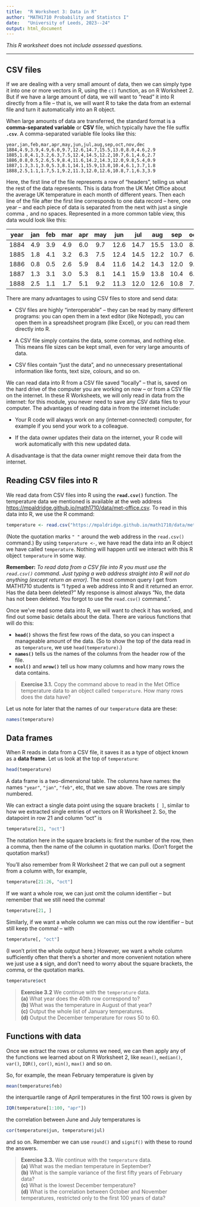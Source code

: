 ```yaml
---
title:  "R Worksheet 3: Data in R"
author: "MATH1710 Probability and Statistcs I"
date:   "University of Leeds, 2023--24"
output: html_document
---
```


*This R worksheet* does not *include assessed questions.* <!--Only the question marked "Assessed Question" are assessed, not the other "Exercises". The deadline for submitting your solutions to these questions is **Monday 24 October at 1400**. If you have difficulty with this worksheet, you can get help at your R troubleshooting drop-in in Week 3.*-->

------------------------------------------------------------------------

## CSV files

If we are dealing with a very small amount of data, then we can simply type it into one or more vectors in R, using the `c()` function, as on R Worksheet 2. But if we have a large amount of data, we will want to "read" it into R directly from a file -- that is, we will want R to take the data from an external file and turn it automatically into an R object.

When large amounts of data are transferred, the standard format is a **comma-separated variable** or **CSV** file, which typically have the file suffix **`.csv`**. A comma-separated variable file looks like this:

```
year,jan,feb,mar,apr,may,jun,jul,aug,sep,oct,nov,dec
1884,4.9,3.9,4.9,6.0,9.7,12.6,14.7,15.5,13.0,8.0,4.6,2.9
1885,1.8,4.1,3.2,6.3,7.5,12.4,14.5,12.2,10.7,6.1,4.6,2.7
1886,0.8,0.5,2.6,5.9,8.4,11.6,14.2,14.3,12.0,9.8,5.4,0.9
1887,1.3,3.1,3.0,5.3,8.1,14.1,15.9,13.8,10.4,6.1,3.7,1.8
1888,2.5,1.1,1.7,5.1,9.2,11.3,12.0,12.6,10.8,7.1,6.3,3.9
```

Here, the first line of the file represents a row of "headers", telling us what the rest of the data represents. This is data from the UK Met Office about the average UK temperature in each month of different years. Then each line of the file after the first line corresponds to one data record -- here, one year -- and each piece of data is separated from the next with just a single comma `,` and no spaces. Represented in a more common table view, this data would look like this:

| year | jan | feb | mar | apr | may | jun | jul | aug | sep | oct | nov | dec |
|:-:|:-:|:-:|:-:|:-:|:-:|:-:|:-:|:-:|:-:|:-:|:-:|:-:|
| 1884 | 4.9 | 3.9 | 4.9 | 6.0 | 9.7 | 12.6 | 14.7 | 15.5 | 13.0 | 8.0 | 4.6 | 2.9 |
| 1885 | 1.8 | 4.1 | 3.2 | 6.3 | 7.5 | 12.4 | 14.5 | 12.2 | 10.7 | 6.1 | 4.6 | 2.7 |
| 1886 | 0.8 | 0.5 | 2.6 | 5.9 | 8.4 | 11.6 | 14.2 | 14.3 | 12.0 | 9.8 | 5.4 | 0.9 |
| 1887 | 1.3 | 3.1 | 3.0 | 5.3 | 8.1 | 14.1 | 15.9 | 13.8 | 10.4 | 6.1 | 3.7 | 1.8 |
| 1888 | 2.5 | 1.1 | 1.7 | 5.1 | 9.2 | 11.3 | 12.0 | 12.6 | 10.8 | 7.1 | 6.3 | 3.9 |

There are many advantages to using CSV files to store and send data:

* CSV files are highly "interoperable" -- they can be read by many different programs: you can open them in a text editor (like Notepad), you can open them in a spreadsheet program (like Excel), or you can read them directly into R.

* A CSV file simply contains the data, some commas, and nothing else. This means file sizes can be kept small, even for very large amounts of data.

* CSV files contain "just the data", and no unnecessary presentational information like fonts, text size, colours, and so on.

We can read data into R from a CSV file saved "locally" -- that is, saved on the hard drive of the computer you are working on now -- or from a CSV file on the internet. In these R Worksheets, we will only read in data from the internet: for this module, you never need to save any CSV data files to your computer. The advantages of reading data in from the internet include:

* Your R code will always work on any (internet-connected) computer, for example if you send your work to a colleague.

* If the data owner updates their data on the internet, your R code will work automatically with this new updated data.

A disadvantage is that the data owner might remove their data from the internet.


## Reading CSV files into R

We read data from CSV files into R using the **`read.csv()`** function. The temperature data we mentioned is available at the web address <https://mpaldridge.github.io/math1710/data/met-office.csv>. To read in this data into R, we use the R command:

```r
temperature <- read.csv("https://mpaldridge.github.io/math1710/data/met-office.csv")
```

(Note the quotation marks `" "` around the web address in the `read.csv()` command.) By using `temperature <- `, we have read the data into an R object we have called `temperature`. Nothing will happen until we interact with this R object `temperature` in some way. 

**Remember:** *To read data from a CSV file into R you must use the `read.csv()` command. Just typing a web address straight into R will not do anything (except return an error).* The most common query I get from MATH1710 students is "I typed a web address into R and it returned an error. Has the data been deleted?" My response is almost always "No, the data has not been deleted. You forgot to use the `read.csv()` command.".

Once we've read some data into R, we will want to check it has worked, and find out some basic details about the data. There are various functions that will do this:

* **`head()`** shows the first few rows of the data, so you can inspect a manageable amount of the data. (So to show the top of the data read in as `temperature`, we use `head(temperature)`.)
* **`names()`** tells us the names of the columns from the header row of the file.
* **`ncol()`** and **`nrow()`** tell us how many columns and how many rows the data contains.

> **Exercise 3.1.** Copy the command above to read in the Met Office temperature data to an object called `temperature`. How many rows does the data have?

Let us note for later that the names of our `temperature` data are these:

```r
names(temperature)
```

## Data frames

When R reads in data from a CSV file, it saves it as a type of object known as a **data frame**. Let us look at the top of `temperature`:

```r
head(temperature)
```

A data frame is a two-dimensional table. The columns have names: the names `"year"`, `"jan"`, `"feb"`, etc, that we saw above. The rows are simply numbered.

We can extract a single data point using the square brackets `[ ]`, similar to how we extracted single entries of vectors on R Worksheet 2. So, the datapoint in row 21 and column "oct" is

```r
temperature[21, "oct"]
```

The notation here in the square brackets is: first the number of the row, then a comma, then the name of the column in quotation marks. (Don't forget the quotation marks!)

You'll also remember from R Worksheet 2 that we can pull out a segment from a column with, for example,

```r
temperature[21:26, "oct"]
```

If we want a whole row, we can just omit the column identifier -- but remember that we still need the comma!

```r
temperature[21, ]
```

Similarly, if we want a whole column we can miss out the row identifier -- but still keep the comma! -- with

```r
temperature[, "oct"]
```

(I won't print the whole output here.) However, we want a whole column sufficiently often that there's a shorter and more convenient notation where we just use a **`$`** sign, and don't need to worry about the square brackets, the comma, or the quotation marks.

```r
temperature$oct
```

> **Exercise 3.2** We continue with the `temperature` data.\
**(a)** What year does the 40th row correspond to?\
**(b)** What was the temperature in August of that year?\
**(c)** Output the whole list of January temperatures.\
**(d)** Output the December temperature for rows 50 to 60.


## Functions with data

Once we extract the rows or columns we need, we can then apply any of the functions we learned about on R Worksheet 2, like `mean()`, `median()`, `var()`, `IQR()`, `cor()`, `min()`, `max()` and so on.

So, for example, the mean February temperature is given by

```r
mean(temperature$feb)
```

the interquartile range of April temperatures in the first 100 rows is given by

```r
IQR(temperature[1:100, "apr"])
```

the correlation between June and July temperatures is

```r
cor(temperature$jun, temperature$jul)
```

and so on. Remember we can use `round()` and `signif()` with these to round the answers.

> **Exercise 3.3.** We continue with the `temperature` data.\
**(a)** What was the median temperature in September?\
**(b)** What is the sample variance of the first fifty years of February data?\
**(c)** What is the lowest December temperature?\
**(d)** What is the correlation between October and November temperatures, restricted only to the first 100 years of data?

<!--
---

## Assessed questions

*The following five assessed questions should be submitted to the Microsoft Form that is linked to below. I recommend you do this in Week 3, but the official deadline is **Monday 24 October at 1400**.*

*You should submit your work by typing your answers into [this Microsoft Form](https://forms.office.com/Pages/ResponsePage.aspx?id=qO3qvR3IzkWGPlIypTW3ywARQdZlKXRHsLcXi_ngX8NURUJBT080Mks5NkVNRzhMQldDMFBLNUkxVy4u). You may need to be logged into your University account.*

*This worked will be marked automatically by computer, so make sure you answers are accurate -- the computer does not "know what you meant"; only what you actually enter into the form.*

*So that (most) students get different data to work with, you will work from a data file whose name is based on your student ID number. You student ID number is (usually) a 9-digit number starting `201`. Your data set is the CSV file at*

```
https://mpaldridge.github.io/math1710/data/R3-xy.csv
```

*where `xy` is replaced by the last two digits of your student ID number. So if your student ID is `201623429`, then you should use the file at `https://mpaldridge.github.io/math1710/data/R3-29.csv`; if your student ID number is `201491200` then you should use the file `https://mpaldridge.github.io/math1710/data/R3-00.csv` and so on. Take care to check you get this correct: if you get your student ID number wrong and/or use the wrong data file, the computer is likely to award you 0 total marks.*

*If asked to round your answer, you should give your answer as produced by R's `round()` or `signif()` functions.*

---

**First**, read the data set at `https://mpaldridge.github.io/math1710/data/R3-xy.csv` into R. Remember that `xy` should be replaced by the last 2 digits of your student ID number. This data set gives the stock prices of two companies, "Amaflix" and "Netazon" over a number of days.

> **Assessed Question 1.** How many days of data are in the data set?

> **Assessed Question 2.** What was the mean stock price of Amaflix? Give your answer to two decimal places.

> **Assessed Question 3.** What was the variance of stock price of Netazon over the first 25 days of the dataset? Round your answer to three significant figures.

> **Assessed Question 4.** Which company's data had the greater inter-quartile range?

> **Assessed Question 5.** Would you say that the relationship between the companies' stock prices is a strong positive relationship, a strong negative relationship, or a weak relationship?

---

*Remember to submit your answers into  [this Microsoft Form](https://forms.office.com/Pages/ResponsePage.aspx?id=qO3qvR3IzkWGPlIypTW3ywARQdZlKXRHsLcXi_ngX8NURUJBT080Mks5NkVNRzhMQldDMFBLNUkxVy4u) before 1400 on Monday 24 October.*
-->